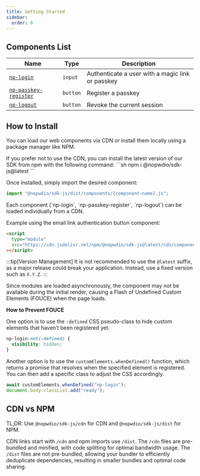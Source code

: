 ```yaml
---
title: Getting Started
sidebar:
  order: 0
---
```


## Components List

| Name                                                   | Type     | Description                           |
| ------------------------------------------------------ | -------- | ------------------------------------- |
| [`np-login`](/reference/components/np-login) | `input` | Authenticate a user with a magic link or passkey |
| [`np-passkey-register`](/reference/components/np-passkey-register)       | `button` | Register a passkey               |
| [`np-logout`](/reference/components/np-logout) | `button` | Revoke the current session |

## How to Install

You can load our web components via CDN or install them locally using a package manager like NPM.


<Tabs>
<TabItem label="Using NPM">
If you prefer not to use the CDN, you can install the latest version of our SDK from npm with the following command:
```sh
npm i @nopwdio/sdk-js@latest
```

Once installed, simply import the desired component:

```js
import "@nopwdio/sdk-js/dist/components/{component-name}.js";
```
</TabItem>

<TabItem label="Using CDN">
Each component (`np-login`, `np-passkey-register`, `np-logout`) can be loaded individually from a CDN.

Example using the email link authentication button component:

```html
<script
  type="module"
  src="https://cdn.jsdelivr.net/npm/@nopwdio/sdk-js@latest/cdn/components/{component-name}.js"
></script>
```

:::tip[Version Management]
It is not recommended to use the `@latest` suffix, as a major release could break your application.
Instead, use a fixed version such as `X.Y.Z`.
:::

Since modules are loaded asynchronously, the component may not be available during the initial render, causing a Flash of Undefined Custom Elements (FOUCE) when the page loads.

**How to Prevent FOUCE**

One option is to use the `:defined` CSS pseudo-class to hide custom elements that haven’t been registered yet.

```css
np-login:not(:defined) {
  visibility: hidden;
}
```

Another option is to use the `customElements.whenDefined()` function, which returns a promise that resolves when the specified element is registered.
You can then add a specific class to adjust the CSS accordingly.

```js
await customElements.whenDefined("np-login");
document.body.classList.add("ready");
```

</TabItem>
</Tabs>

## CDN vs NPM

TL;DR:
Use `@nopwdio/sdk-js/cdn` for CDN and `@nopwdio/sdk-js/dist` for NPM.

CDN links start with `/cdn` and npm imports use `/dist`.
The `/cdn` files are pre-bundled and minified, with code splitting for optimal bandwidth usage.
The `/dist` files are not pre-bundled, allowing your bundler to efficiently deduplicate dependencies, resulting in smaller bundles and optimal code sharing.
